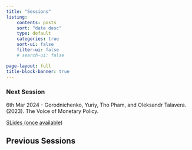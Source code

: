 ```yaml
---
title: "Sessions"
listing:
    contents: posts
    sort: "date desc"
    type: default
    categories: true 
    sort-ui: false 
    filter-ui: false
    # search-ui: false

page-layout: full 
title-block-banner: true
---
```


### Next Session
6th Mar 2024 - Gorodnichenko, Yuriy, Tho Pham, and Oleksandr Talavera. (2023). The Voice of Monetary Policy.

[SLides (once available)](https://github.com/HW-Econ/HW-Econ.github.io/blob/ce77cd3fa3a0bf11f54f6fa909aceab169acb0c3/posts/files/Meg%20Spring2024%20Reading%20Group.pdf)  

## Previous Sessions
